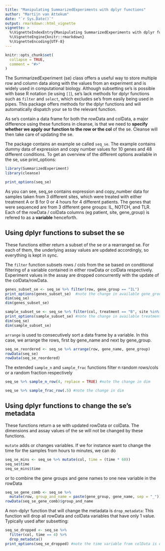 ```yaml
---
title: "Manipulating SummarizedExperiments with dplyr functions"
author: "Martijn van Attekum"
date: "`r Sys.Date()`"
output: rmarkdown::html_vignette
vignette: >
  %\VignetteIndexEntry{Manipulating SummarizedExperiments with dplyr functions}
  %\VignetteEngine{knitr::rmarkdown}
  %\VignetteEncoding{UTF-8}
---
```


```r
knitr::opts_chunk$set(
  collapse = TRUE,
  comment = "#>"
)
```

The SummarizedExperiment (se) class offers a useful way to store multiple row and column
data along with the values from an experiment and is widely used in computational biology.
Although subsetting se's is possible with base R notation (ie using `[]`), se's lack methods
for dplyr functions such as `filter` and `select`, which excludes se's from easily being used in pipes.
This package offers methods for the dplyr functions and will automatically dispatch
your se to the relevant function.

As se's contain a data frame for both the rowData and colData, a major difference using
these functions in cleanse, is that we need to **specify whether we apply our function to
the row or the col** of the se. Cleanse will then take care of updating the se.

The package contains an example se called `seq_se`. The example contains
dummy data of expression and copy number values for 10 genes and 48 different conditions.
To get an overview of the different options available in the se, use print_options:
```r
library(SummarizedExperiment)
library(cleanse)
```
```r
print_options(seq_se)
```
  
As you can see, seq_se contains expression and copy_number data for samples taken from
3 different sites, which were treated with either treatment A or B for 0 or 4 hours for 4
different patients. The genes that were sequenced are from 3 different gene groups:
IL, NOTCH, and TLR. Each of the rowData / colData columns (eg patient, site, gene_group)
is refered to as a **variable** henceforth.

## Using dplyr functions to subset the se
These functions either return a subset of the se or a rearranged se. For each of them,
the underlying assay values are updated accordingly, so everything is kept in sync.

The `filter` function subsets rows / cols from the se based on conditional filtering
of a variable contained in either rowData or colData respectively.
Experiment values in the assay are dropped concurrently with the update of the colData/rowData.
```r
genes_subset_se <- seq_se %>% filter(row, gene_group == "IL")
print_options(genes_subset_se)  #note the change in available gene_groups
dim(seq_se)
dim(genes_subset_se)

sample_subset_se <- seq_se %>% filter(col, treatment == "B", site %in% c("brain", "skin"))
print_options(sample_subset_se) #note the change in available treatments and sites
dim(seq_se)
dim(sample_subset_se)
```


`arrange` is used to consecutively sort a data frame by a variable. In this case, 
we arrange the rows, first by gene_name and next by gene_group.
```r
seq_se_reordered <- seq_se %>% arrange(row, gene_name, gene_group)
rowData(seq_se)
rowData(seq_se_reordered)
```

The extended `sample_n` and `sample_frac` functions filter n random rows/cols 
or a random fraction respectively
```r
seq_se %>% sample_n_row(4, replace = TRUE) #note the change in dim

seq_se %>% sample_frac_row(.5) #note the change in dim
```

## Using dplyr functions to change the se's metadata
These functions return a se with updated rowData or colData. The dimensions and
assay values of the se will not be changed by these functions.

`mutate` adds or changes variables. If we for instance want to change the time for 
the samples from hours to minutes, we can do
```r
seq_se_mins <- seq_se %>% mutate(col, time = (time * 60))
seq_se$time
seq_se_mins$time
```
or to combine the gene groups and gene names to one new variable in the rowData
```r
seq_se_gene_comb <- seq_se %>% 
  mutate(row, group_and_name = paste(gene_group, gene_name, sep = "_"))
rowData(seq_se_gene_comb)$group_and_name
```

A non-dplyr function that will change the metadata is `drop_metadata`: This function
will drop all rowData and colData variables that have only 1 value. Typically used
after subsetting:
```r
seq_se_dropped <- seq_se %>% 
  filter(col, time == 4) %>% 
  drop_metadata()
print_options(seq_se_dropped) #note the time variable from colData is dropped as all values were 4
```